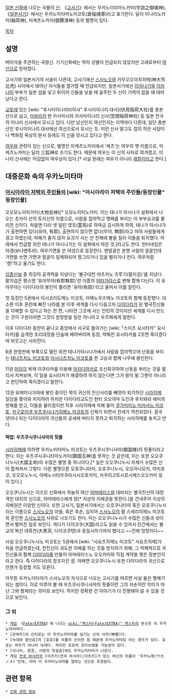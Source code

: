 {{{+1 ウカノミタマ}}}

[[일본 신화]]에 나오는 곡물의 [[신]]. 《[[고사기]]》에서는 우카노미타마노카미(宇迦之御魂神), 《[[일본서기]]》에서는 우카노미타마노미코토(倉稲魂尊)라고 표기한다. 달리 이나리노카미(稲荷神), 미케츠노카미(御饌津神) 등의 별명이 있다.

[[목차]]
== 설명 ==
벼이삭을 주관하는 곡령신. 기기신화에는 딱히 성별이 언급되지 않았지만 고래로부터 [[여신]]으로 믿어졌다.

고사기와 일본서기의 서술이 다른데, 고사기에선 [[스사노오]]와 카무오오이치히메(神大市比売) 사이에서 태어난 자식들을 열거할 때 언급되지만, 일본서기에선 [[이자나기]]와 [[이자나미]] 부부가 일본 섬을 낳고 뒤이어 신들을 낳을 때 굶주린 두 신이 기력이 없을 때 태어났다고 한다.

[[교토]]에 있는 [wiki: "후시미이나리타이샤" 후시미이나리 대사](伏見稲荷大社)를 총본산으로 삼고, [[이바라키]] 현 카사마시의 카사마이나리 신사(笠間稲荷神社) 등 일본 전국의 이나리 신사에서 모시고 있다. 다만 남신인지 여신인지는 지역마다 다른데, 일단 총본산인 후시미이나리 대사에선 여신으로서 모시는 듯. 이런 신사 말고도 집의 작은 사당이나 백화점 옥상의 분사 등에도 이 신을 모시고 있다고 한다.

[[여우]]와 관련이 있는 신으로, 별명인 미케츠노카미에서 '케츠'는 여우의 옛 이름으로, 미케츠노카미는 달리 三狐神로 쓰기도 한다. 때문에 여우는 이 신의 사자로 여겨졌고, 이나리 신사에는 어김없이 여우상이 있다.[* 사실 원래는 여우가 아니라 [[재칼]]이라고 한다.]

== 대중문화 속의 우카노미타마 ==
=== [[아시아라이 저택의 주민들]]의 [wiki: "아시아라이 저택의 주민들/등장인물" 등장인물] ===
오오모노이미가미(大物忌神)[* 오모노이미노카미. 이는 테나가 아시나가 설화에서 나오는 쵸카이 산의 토지신의 이름으로, 사람을 잡아먹고 행패를 부리는 이 부부요괴를 물리친 신이다. 처음엔 다리 셋 달린 영조(霊鳥)로 하여금 감시하게 하여, 테나가 아시나가가 출현하면 있다(유야, 有耶), 출현하지 않으면 없다(무야, 無耶)라고 하여 사람들에게 경고 하였는데, 피해가 줄지 않자 요괴가 사는 산 전체에 불을 질러 이들을 퇴치했다. 아래에서 언급할 외전 테나가 아시나가는 이 설화에서 따온 것.]라고도 한다. 헌터네임은 야경(보나벤투라). 여우가면을 쓴 여성으로 등장한다. 맨얼굴은 분명 사람의 얼굴인데 가면을 쓰면 가면과 얼굴이 일체화되어 찡그리거나 입을 벌리거나 한다. 여우처럼 '캥!'하고 울기도 한다.

[[십종신보]] 중 최강의 공격력을 지녔다는 '불구대천 야츠카노 츠루기(팔지검)'를 지녔다. 팔지검은 평소엔 '유야무야(有耶無耶)'란 이름의 [[야타가라스]]로 변해 함께 다닌다. 이 유야무야는 다이다라의 봉인이 풀리면 '유야(有耶)'리고 울어서 이를 알린다.

첫 등장인 5권에서 이시코리도메노 미코토, 아메노우즈메노 미코토와 함께 등장했다. 대소환 이후 혼란에 빠진 나라를 본 이후 세계를 다시 다듬고자 [[다이다라]]가 된 별국진신들을 이해할 수 있다고 하는 한 편, 나라란 그곳에 사는 인민의 것이지만 세계를 다시 만드는 것이 구원이라면 그것이 원망받을 일은 아니라고 우즈메에게 말한다.

이후 다이다라 동란이 끝나고 중앙에서 서구로 돌아가는 [wiki: "스미츠 요시타카" 요시타카]를 습격한 조리대장을 단숨에 베어버리며 등장, 약해진 요시타카를 2초면 죽이겠다며 비웃고는 사라진다.

8권 한정판에 부록으로 딸린 외전 테나가아시나가에서 사람을 잡아먹으며 난동을 부리는 [[테나즈치노 미코토]]와 [[아시나즈치노 미코토]]를 한 고승과 함께 나무에 봉인한다.

11권 [[아임]]이 복제 이쿠타마를 이용해 [[아지다하카]]로 조신회귀하여 난동을 부리는 것을 멀리서 지켜보며, 이 일을 요시타카가 해결하려 하지 않는다면 그가 왕이 될 그릇이 아니라고 판단하여 죽이겠다고 말한다.

12권 유메미나가야에 봉인 중이던 목의 귀신의 진신사리를 빼앗아 퇴각하던 [[시라히메]] 일당을 쫓아와 저지하려 하지만 다이다라교도인 헌터 오오야마 도인과 후지와라 에미의 방해를 받고, 이들을 물리쳤지만 직후 시라히메에 의해 둘이 [[쿠가미미노 미카사노 미코토]], [[카구로이쿠 우츠쿠시나가히메노 미코토]]의 신체가 되면서 전세가 역전되었다. 결국 넷이나 되는 다이다라의 귀신들의 공세에 버티지 못하고 퇴각하는 시라히메를 놓치고 만다.

==== 떡밥: 우츠쿠시쿠니사마의 핏줄 ====
[[시라히메]]에 의하면 우카노미타마노 미코토는 우츠쿠시쿠니사마(顕国様)의 핏줄이라고 한다. 이는 우츠쿠시쿠니타마노카미(顕国玉神)를 뜻하는 것 같은데, 이는 또한 오오쿠니누시(大国主命)의 수많은 별명 중 하나이다.[* 실은 오오쿠니누시 자체가 수많은 신이 합쳐져서 그렇다. 다른 별명으론 오호쿠니타마, 오호쿠니누시, 오오아나모치, 야치호코, 오오모노누시, 아메노시타쯔쿠라시시오호카미, 카쿠리고토시로시메스오오카미 등이 있다.]

오오쿠니누시는 이즈모 신화에서 하늘의 여신 [[아마테라스]]와 대비되는 별국진신의 대장격인 대지의 신으로, 아마테라스에게 창[* 지상의 지배권을 뜻한다.]을 건네주어 지상의 지배권은 이양한 신이다. 또한 고사기, 일본서기에서는 오호쿠니타마 혹은 오호쿠니누시라는 이름으로 [[스사노오]]의 아들, 혹은 후손, 심지어 [[스사노오]]의 딸 스세리히메노 미코토와 혼인한 [[스사노오]]의 사위로 나오기도 한다. 이는 오오쿠니누시가 수많은 신들과 섞이면서 벌어진 일로 보인다. 게다가 다이코쿠(大国)라고도 읽을 수 있어서 민간에서는 불교의 복신 대흑천(大黑天, 다이코쿠텐)과 동일시하기까지 했다고.~~진짜 엉망이다~~

사실 오오쿠니누시노 미코토는 5권에서 [wiki: "사요츠히메노 미코토" 사요츠히메]가 처음 언급하였는데, 천진신이 과도한 지배를 하는 것을 방지하기 위해, 그 억제력으로 국진신들과 함께 [[다이다라]]를 만들어 아마테라스노 오오카미와 직접 계약을 맺은 장본인이라고 한다. 즉 다이다라의 창조자인 셈. 어쩌면 오오쿠니누시 또한 다이다라의 귀신으로 언젠가 등장할 지도 모른다.

아무튼 우카노미타마가 스사노오의 자식으로 나오는 고사기를 따르면 사실 둘은 형제가 되는 셈이다. 이로 미루어 볼 때 우츠쿠시쿠니사마의 핏줄이란 그의 자손이란 의미가 아닌 그와 형제라는 의미로 보인다. 하지만 정확한 건 이야기가 더 진행돼야 알 수 있을 것으로 보인다.

=== 그 외 ===
 * [[게임]] 《[[Fate/EXTRA]]》에 나오는 [[wiki:"캐스터(Fate/EXTRA)" 캐스터]]의 본신은 이 우카노미타마다.
 * [은여우]의 긴타로는 이 우카노미타마를 섬기는 신의 사자(神使)다.
 * [늑대와 향신료]의 [호로]를 곡물의 신이란 점 때문에 우카노미타로 아는 경우가 있다. 호로는 여우가 아니라 늑대다. 하지만 호로의 모티브였을 가능성이 있다.
 * [이나리, 콩콩, 사랑의 첫걸음]에도 우카노미타마가 나온다.
 * 게임 [[전국 바사라]]의 [이츠키(전국 바사라)|이츠키]가 믿는 여신의 이름이 '우카노메(ウカノメ)'인데, 아마 이 우카미노타마를 말하는 것으로 추정된다.

== 관련 항목 ==
 * [[신화 관련 정보]]
